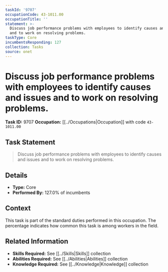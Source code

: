 ```yaml
---
taskId: '9707'
occupationCode: 43-1011.00
occupationTitle: ''
statement: >-
  Discuss job performance problems with employees to identify causes and issues
  and to work on resolving problems.
taskType: Core
incumbentsResponding: 127
collection: Tasks
source: onet
---
```

# Discuss job performance problems with employees to identify causes and issues and to work on resolving problems.

**Task ID:** 9707
**Occupation:** [[../Occupations|Occupation]] with code `43-1011.00`

## Task Statement

> Discuss job performance problems with employees to identify causes and issues and to work on resolving problems.

## Details

- **Type:** Core
- **Performed By:** 127.0% of incumbents

## Context

This task is part of the standard duties performed in this occupation. The percentage indicates how common this task is among workers in the field.

## Related Information

- **Skills Required:** See [[../Skills|Skills]] collection
- **Abilities Required:** See [[../Abilities|Abilities]] collection
- **Knowledge Required:** See [[../Knowledge|Knowledge]] collection
